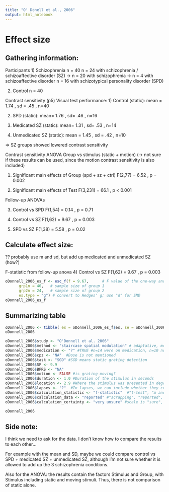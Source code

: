 ```yaml
---
title: "O' Donell et al., 2006"
output: html_notebook
---
```


# Effect size

## Gathering information:

Participants
1)  Schizophrenia n = 40
n = 24 with schizophrenia / schizoaffective disorder (SZ) 
-> n = 20 with schizophrenia
-> n = 4 with schizoaffective disorder
n = 16 with schizotypical personality disorder (SPD)

2)  Control n = 40

Contrast sensitivity (p5)
Visual test performance: 
1) Control (static): mean = 1.74 , sd = .45 , n=40

2)  SPD (static): mean= 1.76 , sd= .46 , n=16

3)  Medicated SZ (static): mean= 1.31 , sd= .53 , n=14

4)  Unmedicated SZ (static): mean = 1.45 , sd = .42 , n=10

=\> SZ groups showed lowered contrast sensitivity

Contrast sensitivity ANOVA Group vs stimulus (static + motion) (-\> not sure if these results can be used, since the motion contrast sensitivity is also included)

1) Significant main effects of Group (spd + sz + ctrl)
F(2,77) = 6.52 , p = 0.002

2)  Significant main effects of Test
F(3,231) = 66.1 , p \< 0.001

Follow-up ANOVAs

3) Control vs SPD F(1,54) = 0.14 , p = 0.71

4)  Control vs SZ F(1,62) = 9.67 , p = 0.003

5)  SPD vs SZ F(1,38) = 5.58 , p = 0.02

## Calculate effect size:
?? probably use m and sd, but add up medicated and unmedicated SZ (how?)

F-statistic from follow-up anova
4)  Control vs SZ F(1,62) = 9.67 , p = 0.003
```r
oDonnell_2006_es_f <- esc_f(f = 9.67,      # F value of the one-way anova
      grp1n = 40,   # sample size of group 1 
      grp2n = 24,   # sample size of group 2
      es.type = "g") # convert to Hedges' g; use "d" for SMD
oDonnell_2006_es_f
```


## Summarizing table

```r
oDonnell_2006 <- tibble( es = oDonnell_2006_es_f$es, se = oDonnell_2006_es_f$se ) 
oDonnell_2006

oDonnell_2006$study <- "O'Donnell et al. 2006"
oDonnell_2006$method <- "staircase spatial modulation" # adaptative, mc, ... (Do they use a special method to display contrast?) 
oDonnell_2006$medication <- "?" #TRUE #n=14 were on medication, n=10 not on medication
oDonnell_2006$cpz <- "NA"  #Dose is not mentioned
oDonnell_2006$task <- "SGD" #SGD means static grating detection 
oDonnell_2006$SF <- 9.9
oDonnell_2006$BPRS <- "NA"
oDonnell_2006$motion <- FALSE #is grating moving?
oDonnell_2006$duration <- 1.0 #Duration of the stimulus in seconds
oDonnell_2006$location <- 2.9 #Where the stimulus was presented in degrees of visual angle (fixation = 0)
oDonnell_2006$lapses <- "?"  #In lapses, we can include whether they control for lapses (TRUE) or not (FALSE).
oDonnell_2006$calculation_statistic <- "f-statistic"  #"t-test", "m and sd"
oDonnell_2006$calculation_data <- "reported" #"scrapping", "reported", "raw"
oDonnell_2006$calculation_certainty <- "very unsure" #scale is "sure", "unsure", "very unsure"

oDonnell_2006
```

## Side note:

I think we need to ask for the data. I don't know how to compare the results to each other...

For example with the mean and SD, maybe we could compare control vs SPD + medicated SZ + unmedicated SZ, although I'm not sure whether it is allowed to add up the 3 schizophrenia conditions.

Also for the ANOVA: the results contain the factors Stimulus and Group, with Stimulus including static and moving stimuli. Thus, there is not comparison of static alone.
